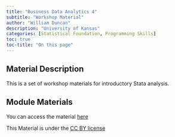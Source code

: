 ```yaml
---
title: "Business Data Analytics 4"
subtitle: "Workshop Material"
author: "William Duncan"
description: "University of Kansas"
categories: [Statistical Foundation, Programming Skills]
toc: true
toc-title: "On this page"
---
```


## Material Description

This is a set of workshop materials for introductory Stata analysis.

## Module Materials

You can access the material [here](https://github.com/KansasData/Module/tree/main/ku_duncan_stata)

This Material is under the [CC BY license](https://creativecommons.org/licenses/by/4.0/deed.en)
